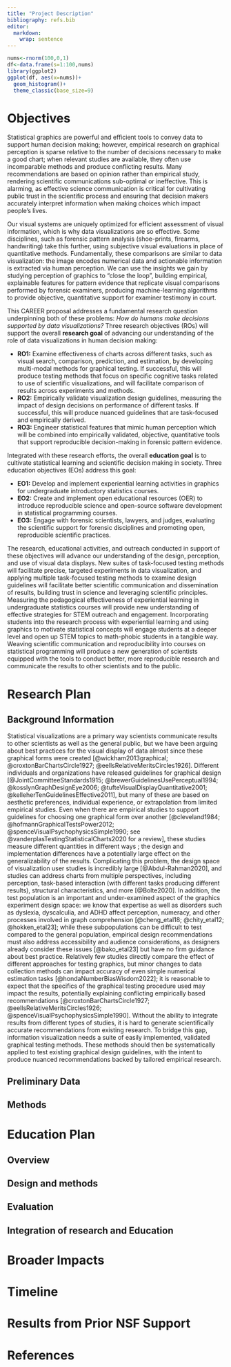 ```yaml
---
title: "Project Description"
bibliography: refs.bib
editor: 
  markdown: 
    wrap: sentence
---
```


::: {.content-visible when-format="pdf"}
\newsection{D}
:::

```r
nums<-rnorm(100,0,1)
df<-data.frame(s=1:100,nums)
library(ggplot2)
ggplot(df, aes(x=nums))+
  geom_histogram()+
  theme_classic(base_size=9)
```

<!-- https://vcresearch.berkeley.edu/sites/default/files/inline-files/CAREER_Writing_Guide_2017_final.pdf -->

# Objectives

<!-- 1. Objectives/Specific Aims/Goals -->

<!-- Other names for these are goals, research thrusts, etc. You can call these whatever you like or whatever is most used in your field. -->

<!-- • Try to fit this information on one page. -->
<!-- • Start with a brief problem statement to introduce your research question and state why it is important. -->
<!-- • Put the solution to your research question in context of your overall, long-term career objectives. -->
<!-- • Identify the specific objective for the present proposal. -->
<!-- • Describe your overall hypothesis for your specific objective. -->
<!-- • List your specific aims for how you will accomplish the objectives of your proposal.  -->
<!--    o Each aim is to find out information, not to do a method (a method supports an aim, but is not the purpose of the aim; i.e., the aim should be outcome-oriented). -->
<!--    o Limit yourself to 2-4 aims. -->
<!--    o Be declarative (use short bullet points). -->
<!--    o Make sure aims are not inter-dependent but supportive of each other (i.e., make sure that if the first step of your proposal doesn’t turn out the way you expect, your entire proposal won't fail). -->
<!--    o Link your specific aims to hypotheses, as appropriate. -->
<!-- • Close this section with a statement on your expected outcomes, emphasizing the project's innovation. -->
<!-- • It can be very useful to try to diagram your objective and aims. -->

<!-- Problem statement:  -->

Statistical graphics are powerful and efficient tools to convey data to support human decision making; however, empirical research on graphical perception is sparse relative to the number of decisions necessary to make a good chart; when relevant studies are available, they often use incomparable methods and produce conflicting results.
Many recommendations are based on opinion rather than empirical study, rendering scientific communications sub-optimal or ineffective.
This is alarming, as effective science communication is critical for cultivating public trust in the scientific process and ensuring that decision makers accurately interpret information when making choices which impact people's lives.

Our visual systems are uniquely optimized for efficient assessment of visual information, which is why data visualizations are so effective.
Some disciplines, such as forensic pattern analysis (shoe-prints, firearms, handwriting) take this further, using subjective visual evaluations in place of quantitative methods.
Fundamentally, these comparisons are similar to data visualization: the image encodes numerical data and actionable information is extracted via human perception.
We can use the insights we gain by studying perception of graphics to "close the loop", building empirical, explainable features for pattern evidence that replicate visual comparisons performed by forensic examiners, producing machine-learning algorithms to provide objective, quantitative support for examiner testimony in court.

This CAREER proposal addresses a fundamental research question underpinning both of these problems: *How do humans make decisions supported by data visualizations?* Three research objectives (ROs) will support the overall **research goal** of advancing our understanding of the role of data visualizations in human decision making:

-   **RO1:** Examine effectiveness of charts across different tasks, such as visual search, comparison, prediction, and estimation, by developing multi-modal methods for graphical testing. If successful, this will produce testing methods that focus on specific cognitive tasks related to use of scientific visualizations, and will facilitate comparison of results across experiments and methods.
-   **RO2:** Empirically validate visualization design guidelines, measuring the impact of design decisions on performance of different tasks. If successful, this will produce nuanced guidelines that are task-focused and empirically derived.
-   **RO3:** Engineer statistical features that mimic human perception which will be combined into empirically validated, objective, quantitative tools that support reproducible decision-making in forensic pattern evidence. 

Integrated with these research efforts, the overall **education goal** is to cultivate statistical learning and scientific decision making in society.
Three education objectives (EOs) address this goal:

-   **EO1:** Develop and implement experiential learning activities in graphics for undergraduate introductory statistics courses.
-   **EO2:** Create and implement open educational resources (OER) to introduce reproducible science and open-source software development in statistical programming courses.
-   **EO3:** Engage with forensic scientists, lawyers, and judges, evaluating the scientific support for forensic disciplines and promoting open, reproducible scientific practices.

The research, educational activities, and outreach conducted in support of these objectives will advance our understanding of the design, perception, and use of visual data displays.
New suites of task-focused testing methods will facilitate precise, targeted experiments in data visualization, and applying multiple task-focused testing methods to examine design guidelines will facilitate better scientific communication and dissemination of results, building trust in science and leveraging scientific principles.
Measuring the pedagogical effectiveness of experiential learning in undergraduate statistics courses will provide new understanding of effective strategies for STEM outreach and engagement.
Incorporating students into the research process with experiential learning and using graphics to motivate statistical concepts will engage students at a deeper level and open up STEM topics to math-phobic students in a tangible way.
Weaving scientific communication and reproducibility into courses on statistical programming will produce a new generation of scientists equipped with the tools to conduct better, more reproducible research and communicate the results to other scientists and to the public. 

# Research Plan

<!-- 2. Research Plan -->

<!-- Note: The research and educational activities do not need to be addressed separately if the relationship between them is such that it works best to present an integrated project where the two are interspersed throughout the Project Description. -->

## Background Information

<!-- a. Background information -->

<!-- This section lets you: -->

<!-- 1. Orient reader to your subject, providing scientific background and context. -->

<!-- 2. Establish the importance and novelty of your project. -->

<!-- 3. Show your knowledge of the area through a solid review and objective citation of prior related work. -->

<!-- 4. Reveal that you are aware of opportunities, gaps, and roadblocks in your field.  -->

<!-- 5. Persuade the reviewers to become invested in your work by showing how your research matters for the field and their own research. -->

<!-- Write this section in nontechnical terms for a broader audience. -->


<!-- Importance of Scientific visualizations -->

Statistical visualizations are a primary way scientists communicate results to other scientists as well as the general public, but we have been arguing about best practices for the visual display of data almost since these graphical forms were created [@wickham2013graphical; @croxtonBarChartsCircle1927; @eellsRelativeMeritsCircles1926].
Different individuals and organizations have released guidelines for graphical design [@JointCommitteeStandards1915; @brewerGuidelinesUsePerceptual1994; @kosslynGraphDesignEye2006; @tufteVisualDisplayQuantitative2001; @kelleherTenGuidelinesEffective2011], but many of these are based on aesthetic preferences, individual experience, or extrapolation from limited empirical studies.
Even when there are empirical studies to support guidelines for choosing one graphical form over another
<!-- to increase perceptual accuracy and decrease viewer effort  -->
[@cleveland1984; @hofmannGraphicalTestsPower2012; @spenceVisualPsychophysicsSimple1990; see @vanderplasTestingStatisticalCharts2020 for a review], these studies measure different quantities <!-- (estimation accuracy vs. ability to perceive a departure from a null model) --> in different ways <!-- (direct numerical estimation vs. comparative estimation of proportions) -->; the design and implementation differences have a potentially large effect on the generalizability of the results.
Complicating this problem, the design space of visualization user studies is incredibly large [@Abdul-Rahman2020], and studies can address charts from multiple perspectives, including perception, task-based interaction (with different tasks producing different results), structural characteristics, and more [@Bolte2020]. 
In addition, the test population is an important and under-examined aspect of the graphics experiment design space: we know that expertise as well as disorders such as dyslexia, dyscalculia, and ADHD affect perception, numeracy, and other processes involved in graph comprehension [@cheng_etal18; @chity_etal12; @hokken_etal23]; while these subpopulations can be difficult to test compared to the general population, empirical design recommendations must also address accessibility and audience considerations, as designers already consider these issues [@bako_etal23] but have no firm guidance about best practice. 
<!-- Address Perception vs. Task vs. Structure vs. Meta Perception Testing methods (Measures in Visualization Space, Bolte & Bruckner, in Foundations of Data Visualization) --> 
Relatively few studies directly compare the effect of different approaches for testing graphics, but minor changes to data collection methods can impact accuracy of even simple numerical estimation tasks [@hondaNumberBiasWisdom2022]; it is reasonable to expect that the specifics of the graphical testing procedure used may impact the results, potentially explaining conflicting empirically based recommendations [@croxtonBarChartsCircle1927; @eellsRelativeMeritsCircles1926; @spenceVisualPsychophysicsSimple1990].
Without the ability to integrate results from different types of studies, it is hard to generate scientifically accurate recommendations from existing research. 
To bridge this gap, information visualization needs a suite of easily implemented, validated graphical testing methods. 
These methods should then be systematically applied to test existing graphical design guidelines, with the intent to produce nuanced recommendations backed by tailored empirical research. 



```{=tex}
\begin{wrapfigure}{R}{.25\textwidth}  
\includegraphics{ProjectDescription_files/figure-pdf/new-1}
\end{wrapfigure}
```

## Preliminary Data

<!-- b. Preliminary data -->

<!-- This is the place to highlight your own preliminary data, showing your ability to develop and test hypotheses, design rigorous experiments, perform experimental techniques, and analyze and interpret data. -->

<!-- • Illustrate the relevance of your preliminary data to your specific aims/goals and how it relates to your proposed research plan. -->

<!-- • Use high quality graphics and tables to illustrate your data and results. -->

## Methods

<!-- c. Methods -->

<!-- This is generally the longest section of the research plan, where you develop the details of your project. This section is not just about methods but design. -->

<!-- Suggested format for this section: -->

<!-- D. RESEARCH DESIGN AND METHODS -->

<!-- Introductory paragraph to orient reviewer to what you plan to do. -->
<!-- When outlining your experimental plan: -->

<!-- • Base it on your specific aims—restate the aims and describe the flow of experiments for each aim. -->
<!-- • Describe methodology for each aim, establishing your expertise with the approach by linking back to your preliminary studies and assessing the strengths and limitations of your approach. -->
<!-- • Cite appropriate references. -->
<!-- • Describe the timeline and sequence of experiments. -->
<!-- • Talk about relevance to the field. -->


<!-- D.1. Aim 1. Repeat Specific Aim from page 1. -->

<!-- D.1.a. Hypothesis and Rationale. -->

<!-- D.1.b. Experimental Plan. -->

<!-- D.1.c. Expected Outcomes/Evaluation -->

<!-- D.1.d. Potential Pitfalls and Alternative Approaches -->
<!-- Discuss the limitations of each approach you are proposing and how they may affect your results and data.  -->
<!-- • Call attention to potential difficulties and propose alternatives you will use if a technique is inadequate or the results are inconclusive. -->
<!-- • Describe potential pitfalls and what you will do if they occur. -->
<!-- • State what you will do if results are negative, how negative findings will also advance the field, and what you will do next. -->


<!-- D.1.e Evaluation -->
<!-- Describe how you will assess your research program. -->
<!-- • Consider linking this to your timeline and/or milestones. -->
<!-- • Describe future plans. -->
<!-- • Identify what others will be able to do with your research results. -->



<!-- D.1.f Future Steps -->


# Education Plan

<!-- 3. Education Plan -->

<!-- Suggested length is 3-5 pages. Tips: Use first person, and refer to experiences that have informed your approach to education/teaching/mentoring.  -->

## Overview

<!-- a. Overview/background/aims -->

<!-- Frame a big picture for your education plan. Include background, motivation, rationale, and aims for each major activity in the plan (e.g., Aim 1, Aim 2, Aim 3.). Suggest limiting to 3 major aims. -->

## Design and methods

<!-- b. Design and methods -->

<!-- For each aim listed in 3a, describe the target audience, needs/gaps to be addressed, methods, resources (including  personnel, partnerships, budget), and measurable desired outcomes (i.e., what would success look like?). -->

## Evaluation

<!-- c. Evaluation -->

<!-- Describe how you will assess your education program. -->

<!-- • Consider linking this to your timeline. -->

<!-- Tip: Refer to the NSF User Friendly Handbook for Project Evaluation: nsf.gov/pubs/2002/nsf02057/nsf02057.pdf -->

## Integration of research and Education

<!-- d. Integration of research and education -->

<!-- How will your research impact your education goals and how will your education activities feed back into your research? -->

# Broader Impacts

<!-- 4. Broader Impacts -->

<!-- You must include a separate section that addresses the Broader Impacts of your proposal. -->

<!-- • Must use the section heading "Broader Impacts" somewhere in your proposal. -->

<!-- • Describe the broader impacts that are intrinsic to your research, as well as those that result from your education activities. -->

<!-- • As an alternative to one section on broader impacts, you could have multiple sections throughout the proposal that are paired with each aim. In this case, be sure that you still create a separate section with the heading "Broader Impacts." -->

# Timeline

<!-- 5. Timeline -->

<!-- This is where you show how everything will fit together. -->

<!-- • Propose an appropriate amount of work for the funding period. Reviewers are sensitive to proposals that seem “overly ambitious.” -->

<!-- • Provide a diagram of your timeline over the funding period, showing when you will hit certain milestones, or provide a list of milestones you will achieve in each year. -->

<!-- • Include key milestones for each education aim -->

# Results from Prior NSF Support

<!-- 6. Results from Prior NSF Support -->

<!-- Describe support from past 5 years per GPG instructions. If you have none, write “Not applicable.” Use this format: -->

<!-- (a) The NSF award number, amount and period of support. -->

<!-- (b) The title of the project. -->

<!-- (c) A summary of the results of the completed work, including accomplishments, supported by the award. The results must be separately described under two distinct headings: Intellectual Merit and Broader Impacts. -->

<!-- (d) A listing of the publications resulting from the NSF award. -->

<!-- (e) Evidence of research products and their availability, including, but not limited to: data, publications, samples, physical collections, software, and models, as described in any Data Management Plan. -->

<!-- (f) Write "Not applicable." (This section is for if the proposal is for renewed support.)  -->

<!-- If the project was recently awarded and therefore no new results exist, describe the major goals and broader impacts of the project. -->

::: {.content-visible when-format="pdf"}
\clearpage
:::

# References {.unnumbered}

::: {.content-visible when-format="pdf"}
\newsection{E}
:::
